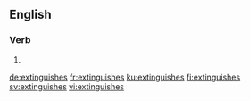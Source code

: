 ==English==

===Verb===
{{head|en}}

# {{en-third-person singular of|extinguish}}

[[de:extinguishes]]
[[fr:extinguishes]]
[[ku:extinguishes]]
[[fi:extinguishes]]
[[sv:extinguishes]]
[[vi:extinguishes]]